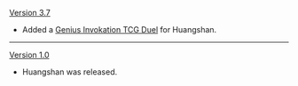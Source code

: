 {{Change History/Header}}
[[Version 3.7]]
* Added a [[Genius Invokation TCG/Stage/Huangshan/Duel: Huangshan|Genius Invokation TCG Duel]] for Huangshan.
----
[[Version 1.0]]
* Huangshan was released.